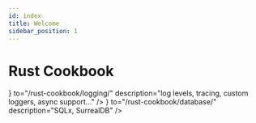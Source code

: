 ```yaml
---
id: index
title: Welcome
sidebar_position: 1
---
```


# Rust Cookbook





<CardSection id="index" title="Index">
    <Card
        title="Logging"
        icon={<DeveloperBoardSearchRegular/>}
        to="/rust-cookbook/logging/"
        description="log levels, tracing, custom loggers, async support..."
    />
    <Card
        title="Database"
        icon={<DatabaseRegular/>}
        to="/rust-cookbook/database/"
        description="SQLx, SurrealDB"
    />
</CardSection>
